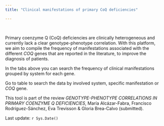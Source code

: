 ```yaml
---
title: "Clinical manifestations of primary CoQ deficiencies"

---
```


<br>

Primary coenzyme Q (CoQ) deficiencies are clinically heterogeneous and currently lack a clear genotype-phenotype correlation. With this platform, we aim to compile the frequency of manifestations associated with the different *COQ* genes that are reported in the literature, to improve the diagnosis of patients.

In the tabs above you can search the frequency of clinical manifestations grouped by system for each gene.

Go to table to search the data by involved system, specific manifestation or *COQ* gene.

This tool is part of the review *GENOTYPE-PHENOTYPE CORRELATIONS IN PRIMARY COENZYME Q DEFICIENCIES*, María Alcázar-Fabra, Francisco Rodríguez-Sánchez, Eva Trevisson & Gloria Brea-Calvo (submitted).  

Last update: `r Sys.Date()`

